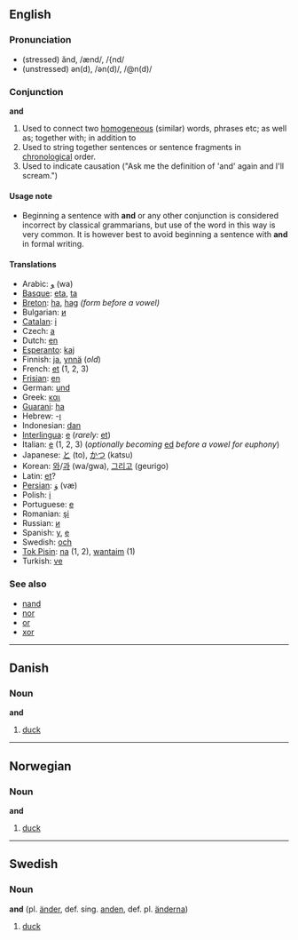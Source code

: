 ==English==

===Pronunciation===
*(stressed) ănd, /ænd/, /{nd/
*(unstressed) ən(d), /ən(d)/, /@n(d)/

===Conjunction===
'''and'''

# Used to connect two [[homogeneous]] (similar) words, phrases etc; as well as; together with; in addition to
# Used to string together sentences or sentence fragments in [[chronological]] order.
# Used to indicate causation ("Ask me the definition of 'and' again and I'll scream.")

====Usage note====
*Beginning a sentence with '''and''' or any other conjunction is considered incorrect by classical grammarians, but use of the word in this way is very common.  It is however best to avoid beginning a sentence with '''and''' in formal writing.

====Translations====
*Arabic: [[و]] (wa)
*[[Basque]]: [[eta]], [[ta]]
*[[Breton]]: [[ha]], [[hag]] ''(form before a vowel)''
*Bulgarian: [[и]]
*[[Catalan]]: [[i]]
*Czech: [[a]]
*Dutch: [[en]]
*[[Esperanto]]: [[kaj]]
*Finnish: [[ja]], [[ynnä]] (''old'')
*French: [[et]] (1, 2, 3)
*[[Frisian]]: [[en]]
*German: [[und]]
*Greek: [[και]]
*[[Guarani]]: [[ha]]
*Hebrew: -[[ו]]
*Indonesian: [[dan]]
*[[Interlingua]]: [[e]] (''rarely:'' [[et]])
*Italian: [[e]] (1, 2, 3) (''optionally becoming'' [[ed]] ''before a vowel for euphony'')
*Japanese: [[と]] (to), [[かつ]] (katsu)
*Korean: [[와]]/[[과]] (wa/gwa), [[그리고]] (geurigo)
*Latin: [[et]]?
*[[Persian]]: [[وَ]] (væ)
*Polish: [[i]]
*Portuguese: [[e]]
*Romanian: [[şi]]
*Russian: [[и]]
*Spanish: [[y]], [[e]]
*Swedish: [[och]]
*[[Tok Pisin]]: [[na]] (1, 2), [[wantaim]] (1)
*Turkish: [[ve]]

===See also===
*[[nand]]
*[[nor]]
*[[or]]
*[[xor]]

----
==Danish==
===Noun===
'''and'''

#[[duck]]

----
==Norwegian==
===Noun===
'''and'''

#[[duck]]

----
==Swedish==
===Noun===
'''and''' (pl. [[änder]], def. sing. [[anden]], def. pl. [[änderna]])

#[[duck]]